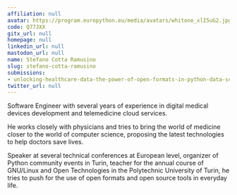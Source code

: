 ```yaml
---
affiliation: null
avatar: https://program.europython.eu/media/avatars/whitone_xlI5uG2.jpg
code: Q77JXX
gitx_url: null
homepage: null
linkedin_url: null
mastodon_url: null
name: Stefano Cotta Ramusino
slug: stefano-cotta-ramusino
submissions:
- unlocking-healthcare-data-the-power-of-open-formats-in-python-data-science
twitter_url: null
---
```


Software Engineer with several years of experience in digital medical devices development and telemedicine cloud services.

He works closely with physicians and tries to bring the world of medicine closer to the world of computer science, proposing the latest technologies to help doctors save lives.

Speaker at several technical conferences at European level, organizer of Python community events in Turin, teacher for the annual course of GNU/Linux and Open Technologies in the Polytechnic University of Turin, he tries to push for the use of open formats and open source tools in everyday life.

